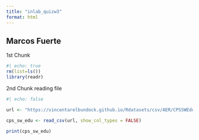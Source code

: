 ```yaml
---
title: "inlab_quizw3"
format: html
---
```


## Marcos Fuerte 
1st Chunk

```r
#| echo: true
rm(list=ls())
library(readr)
```

2nd Chunk reading file

```r
#| echo: false

url <- "https://vincentarelbundock.github.io/Rdatasets/csv/AER/CPSSWEducation.csv"

cps_sw_edu <- read_csv(url, show_col_types = FALSE)

print(cps_sw_edu)
```
